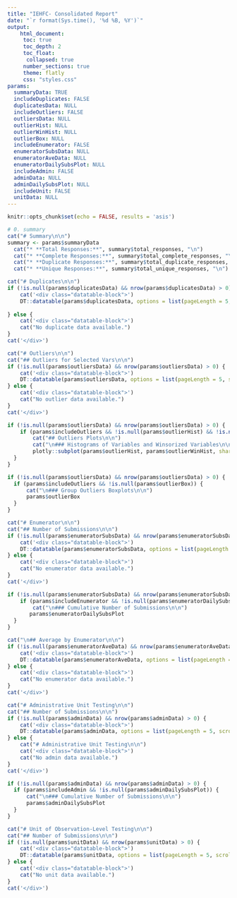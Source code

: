 ```yaml
---
title: "IEHFC- Consolidated Report"
date: "`r format(Sys.time(), '%d %B, %Y')`"
output: 
    html_document:
     toc: true
     toc_depth: 2
     toc_float:
      collapsed: true
     number_sections: true
     theme: flatly
     css: "styles.css"
params: 
  summaryData: TRUE
  includeDuplicates: FALSE
  duplicatesData: NULL
  includeOutliers: FALSE
  outliersData: NULL
  outlierHist: NULL
  outlierWinHist: NULL
  outlierBox: NULL
  includeEnumerator: FALSE
  enumeratorSubsData: NULL
  enumeratorAveData: NULL
  enumeratorDailySubsPlot: NULL
  includeAdmin: FALSE
  adminData: NULL
  adminDailySubsPlot: NULL
  includeUnit: FALSE
  unitData: NULL
---
```


```r
knitr::opts_chunk$set(echo = FALSE, results = 'asis')
```

```r
# 0. summary
cat("# Summary\n\n")
summary <- params$summaryData
  cat("* **Total Responses:**", summary$total_responses, "\n")
  cat("* **Complete Responses:**", summary$total_complete_responses, "\n")
  cat("* **Duplicate Responses:**", summary$total_duplicate_responses, "\n")
  cat("* **Unique Responses:**", summary$total_unique_responses, "\n")
```



```r
cat("# Duplicates\n\n")
if (!is.null(params$duplicatesData) && nrow(params$duplicatesData) > 0) {
    cat('<div class="datatable-block">')
    DT::datatable(params$duplicatesData, options = list(pageLength = 5, scrollX = TRUE))
    
} else {
    cat('<div class="datatable-block">')
    cat("No duplicate data available.")
}
cat('</div>')
```


```r
cat("# Outliers\n\n")
cat("## Outliers for Selected Vars\n\n")
if (!is.null(params$outliersData) && nrow(params$outliersData) > 0) {
    cat('<div class="datatable-block">')
    DT::datatable(params$outliersData, options = list(pageLength = 5, scrollX = TRUE))
} else {
    cat('<div class="datatable-block">')
    cat("No outlier data available.")
}
cat('</div>')
```



```r

if (!is.null(params$outliersData) && nrow(params$outliersData) > 0) {
    if (params$includeOutliers && !is.null(params$outlierHist) && !is.null(params$outlierWinHist)) {
        cat("## Outliers Plots\n\n")  
        cat("\n### Histograms of Variables and Winsorized Variables\n\n")
        plotly::subplot(params$outlierHist, params$outlierWinHist, shareY = FALSE, titleX = FALSE)
  }
} 
```


```r
if (!is.null(params$outliersData) && nrow(params$outliersData) > 0) {
  if (params$includeOutliers && !is.null(params$outlierBox)) {
      cat("\n### Group Outliers Boxplots\n\n")
      params$outlierBox
  }
}
```


```r
cat("# Enumerator\n\n")
cat("## Number of Submissions\n\n")
if (!is.null(params$enumeratorSubsData) && nrow(params$enumeratorSubsData) > 0) {
    cat('<div class="datatable-block">')
    DT::datatable(params$enumeratorSubsData, options = list(pageLength = 5, scrollX = TRUE))
} else {
    cat('<div class="datatable-block">')
    cat("No enumerator data available.")
}
cat('</div>')
```


```r
if (!is.null(params$enumeratorSubsData) && nrow(params$enumeratorSubsData) > 0) {
    if (params$includeEnumerator && !is.null(params$enumeratorDailySubsPlot)) {
        cat("\n### Cumulative Number of Submissions\n\n")
       params$enumeratorDailySubsPlot
  }
}
```


```r
cat("\n## Average by Enumerator\n\n")
if (!is.null(params$enumeratorAveData) && nrow(params$enumeratorAveData) > 0) {
    cat('<div class="datatable-block">')
    DT::datatable(params$enumeratorAveData, options = list(pageLength = 5, scrollX = TRUE))
} else {
    cat('<div class="datatable-block">')
    cat("No enumerator data available.")
}
cat('</div>')
```



```r
cat("# Administrative Unit Testing\n\n")
cat("## Number of Submissions\n\n")
if (!is.null(params$adminData) && nrow(params$adminData) > 0) {
    cat('<div class="datatable-block">')
    DT::datatable(params$adminData, options = list(pageLength = 5, scrollX = TRUE))
} else {
    cat("# Administrative Unit Testing\n\n")
    cat('<div class="datatable-block">')
    cat("No admin data available.")
}
cat('</div>')
```


```r

if (!is.null(params$adminData) && nrow(params$adminData) > 0) {
  if (params$includeAdmin && !is.null(params$adminDailySubsPlot)) {
      cat("\n### Cumulative Number of Submissions\n\n")
      params$adminDailySubsPlot
  }
}
```


```r
cat("# Unit of Observation-Level Testing\n\n")
cat("## Number of Submissions\n\n")
if (!is.null(params$unitData) && nrow(params$unitData) > 0) {
    cat('<div class="datatable-block">')
    DT::datatable(params$unitData, options = list(pageLength = 5, scrollX = TRUE))
} else {
    cat('<div class="datatable-block">')
    cat("No unit data available.")
}
cat('</div>')
```
